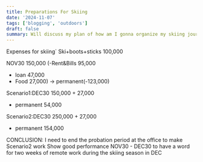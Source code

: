 ```yaml
---
title: Preparations For Skiing
date: '2024-11-07'
tags: ['blogging', 'outdoors']
draft: false
summary: Will discuss my plan of how am I gonna organize my skiing journey this season
---
```


Expenses for skiing`
Ski+boots+sticks	100,000


NOV30 	150,000
(-Rent&Bills	95,000
* loan		47,000
* Food		27,000) -> permanent(-123,000)

Scenario1:DEC30		150,000 + 27,000
* permanent			54,000

Scenario2:DEC30		250,000 + 27,000
* permanent			154,000


CONCLUSION: 
I need to end the probation period at the office to make Scenario2 work
Show good performance NOV30 - DEC30 to have a word for two weeks of remote work during the skiing season in DEC
 
